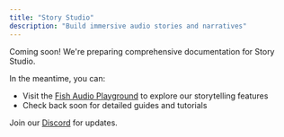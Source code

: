 ```yaml
---
title: "Story Studio"
description: "Build immersive audio stories and narratives"
---
```


<Info>
Coming soon! We're preparing comprehensive documentation for Story Studio.
</Info>

In the meantime, you can:
- Visit the [Fish Audio Playground](https://fish.audio) to explore our storytelling features
- Check back soon for detailed guides and tutorials

Join our [Discord](https://discord.gg/dF9Db2Tt3Y) for updates.